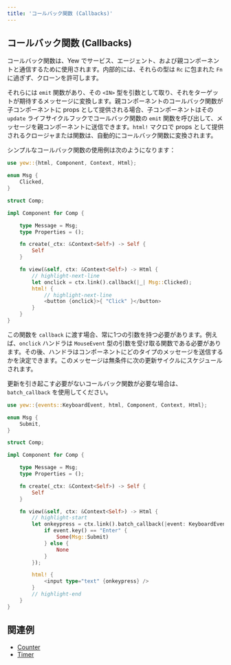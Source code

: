 ```yaml
---
title: 'コールバック関数 (Callbacks)'
---
```


## コールバック関数 (Callbacks)

コールバック関数は、Yew でサービス、エージェント、および親コンポーネントと通信するために使用されます。内部的には、それらの型は `Rc` に包まれた `Fn` に過ぎず、クローンを許可します。

それらには `emit` 関数があり、その `<IN>` 型を引数として取り、それをターゲットが期待するメッセージに変換します。親コンポーネントのコールバック関数が子コンポーネントに props として提供される場合、子コンポーネントはその `update` ライフサイクルフックでコールバック関数の `emit` 関数を呼び出して、メッセージを親コンポーネントに送信できます。`html!` マクロで props として提供されるクロージャまたは関数は、自動的にコールバック関数に変換されます。

シンプルなコールバック関数の使用例は次のようになります：

```rust
use yew::{html, Component, Context, Html};

enum Msg {
    Clicked,
}

struct Comp;

impl Component for Comp {

    type Message = Msg;
    type Properties = ();

    fn create(_ctx: &Context<Self>) -> Self {
        Self
    }

    fn view(&self, ctx: &Context<Self>) -> Html {
        // highlight-next-line
        let onclick = ctx.link().callback(|_| Msg::Clicked);
        html! {
            // highlight-next-line
            <button {onclick}>{ "Click" }</button>
        }
    }
}
```

この関数を `callback` に渡す場合、常に1つの引数を持つ必要があります。例えば、`onclick` ハンドラは `MouseEvent` 型の引数を受け取る関数である必要があります。その後、ハンドラはコンポーネントにどのタイプのメッセージを送信するかを決定できます。このメッセージは無条件に次の更新サイクルにスケジュールされます。

更新を引き起こす必要がないコールバック関数が必要な場合は、`batch_callback` を使用してください。

```rust
use yew::{events::KeyboardEvent, html, Component, Context, Html};

enum Msg {
    Submit,
}

struct Comp;

impl Component for Comp {

    type Message = Msg;
    type Properties = ();

    fn create(_ctx: &Context<Self>) -> Self {
        Self
    }

    fn view(&self, ctx: &Context<Self>) -> Html {
        // highlight-start
        let onkeypress = ctx.link().batch_callback(|event: KeyboardEvent| {
            if event.key() == "Enter" {
                Some(Msg::Submit)
            } else {
                None
            }
        });

        html! {
            <input type="text" {onkeypress} />
        }
        // highlight-end
    }
}
```

## 関連例

-   [Counter](https://github.com/yewstack/yew/tree/master/examples/counter)
-   [Timer](https://github.com/yewstack/yew/tree/master/examples/timer)
